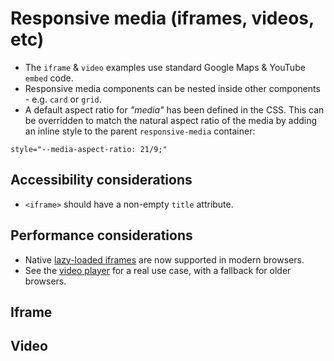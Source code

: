 
<Meta of={ResponsiveMedia} />

# Responsive media (iframes, videos, etc)
- The `iframe` & `video` examples use standard Google Maps & YouTube `embed` code.
- Responsive media components can be nested inside other components - e.g. `card` or `grid`.
- A default aspect ratio for *"media"* has been defined in the CSS. This can be overridden to match the natural aspect ratio of the media by adding an inline style to the parent `responsive-media` container:
```
style="--media-aspect-ratio: 21/9;"
```

## Accessibility considerations
- `<iframe>` should have a non-empty `title` attribute.

## Performance considerations
- Native [lazy-loaded iframes](https://web.dev/iframe-lazy-loading/) are now supported in modern browsers.
- See the [video player](/story/components-video-player--video-player) for a real use case, with a fallback for older browsers.

## Iframe
<Canvas of={ResponsiveMedia.ResponsiveIframe} />

## Video
<Canvas of={ResponsiveMedia.ResponsiveVideo} />
